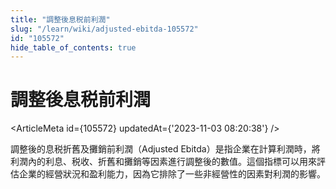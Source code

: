 ```yaml
---
title: "調整後息税前利潤"
slug: "/learn/wiki/adjusted-ebitda-105572"
id: "105572"
hide_table_of_contents: true
---
```



# 調整後息税前利潤

<ArticleMeta id={105572} updatedAt={'2023-11-03 08:20:38'} />
<div className='border-solid border-b border-t-0 my-4 border-[var(--ifm-color-gray-300)]' />

調整後的息税折舊及攤銷前利潤（Adjusted Ebitda）是指企業在計算利潤時，將利潤內的利息、税收、折舊和攤銷等因素進行調整後的數值。這個指標可以用來評估企業的經營狀況和盈利能力，因為它排除了一些非經營性的因素對利潤的影響。

